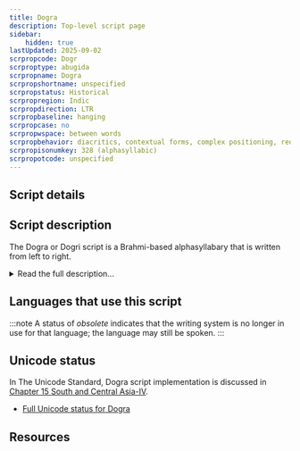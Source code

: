 ```yaml
---
title: Dogra
description: Top-level script page
sidebar:
    hidden: true
lastUpdated: 2025-09-02
scrpropcode: Dogr
scrproptype: abugida
scrpropname: Dogra
scrpropshortname: unspecified
scrpropstatus: Historical
scrpropregion: Indic
scrpropdirection: LTR
scrpropbaseline: hanging
scrpropcase: no
scrpropwspace: between words
scrpropbehavior: diacritics, contextual forms, complex positioning, reordering, required ligatures
scrpropisonumkey: 328 (alphasyllabic)
scrpropotcode: unspecified
---
```



## Script details

<ScriptDetails />

## Script description

The Dogra or Dogri script is a Brahmi-based alphasyllabary that is written from left to right.

<details>
<summary>Read the full description...</summary>Independent and initial vowels are written using letters, while dependent vowels are expressed using combining signs. Consonant letters possess the inherent vowel _a_, which is changed by the attachment of a vowel sign. Consonant clusters are written in various ways, such as with visible _halanta_, as an atomic ligature, and with half-forms; _repha_ is attested, but rarely used. There are no formal conventions regarding representation of conjuncts.
</details>

## Languages that use this script

:::note
A status of _obsolete_ indicates that the writing system is no longer in use for that language; the language may still be spoken.
:::

<WsList script='Dogr' wsMax='5' />

## Unicode status

In The Unicode Standard, Dogra script implementation is discussed in [Chapter 15 South and Central Asia-IV](http://www.unicode.org/versions/latest/ch15.pdf).

- [Full Unicode status for Dogra](/scrlang/unicode/dogr-unicode.md)



## Resources

<ScriptResources detailSummary='seemore' />

